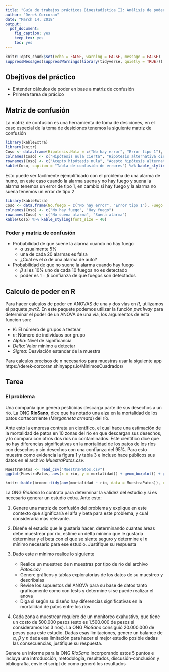 ```yaml
---
title: "Guía de trabajos prácticos Bioestadística II: Análisis de poder y primera tarea"
author: "Derek Corcoran"
date: "March 14, 2018"
output:
  pdf_document:
    fig_caption: yes
    keep_tex: yes
    toc: yes
---
```


```r
knitr::opts_chunk$set(echo = FALSE, warning = FALSE, message = FALSE)
suppressMessages(suppressWarnings(library(tidyverse, quietly = TRUE)))
```
## Obejtivos del práctico

* Entender cálculos de poder en base a matriz de confusión
* Primera tarea de prácico

## Matriz de confusión

La matriz de confusión es una herramienta de toma de desiciones, en el caso especial de la toma de desiciones tenemos la siguiente matriz de confusión

```r
library(kableExtra)
library(knitr)
Coso <- data.frame(Hipotesis.Nula = c("No hay error", "Error tipo 1"), Hipostesis.alternativa =c("Error tipo 2", "No hay error"))
colnames(Coso) <- c("Hipótesis nula cierta", "Hipótesis alternativa cierta")
rownames(Coso) <- c("Acepto hipótesis nula", "Acepto hipótesis alternativa")
kable(Coso, caption = "Tabla de confusión de errores") %>% kable_styling()

```

Esto puede ser facilmente ejemplificado con el problema de una alarma de humo, en este caso cuando la alarma suena y no hay fuego y suena la alarma tenemos un error de tipo 1, en cambio si hay fuego y la alarma no suena tenemos un error de tipo 2

```r
library(kableExtra)
Coso <- data.frame(No.fuego = c("No hay error", "Error tipo 1"), Fuego =c("Error tipo 2", "No hay error"))
colnames(Coso) <- c("No hay fuego", "Hay fuego")
rownames(Coso) <- c("No suena alarma", "Suena alarma")
kable(Coso) %>% kable_styling(font_size = 40)
```

### Poder y matriz de confusión

* Probabilidad de que suene la alarma cuando no hay fuego
    + $\alpha$ usualmente 5% 
    + una de cada 20 alarmas es falsa
    + ¿Cuál es el $\alpha$ de una alarma de auto?
* Probabilidad de que no suene la alarma cuando hay fuego
    + $\beta$ si es 10% uno de cada 10 fuegos no es detectado
    + poder es $1-\beta$ confianza de que fuegos son detectados

## Calculo de poder en R

Para hacer calculos de poder en ANOVAS de una y dos vías en *R*, utilizamos el paquete *pwr2*. En este paquete podemos utilizar la función *pwr.1way* para determinar el poder de un ANOVA de una vía, los argumentos de esta funcion son:

* *K*: El número de grupos a testear
* *n*: Número de individuos por grupo
* *Alpha*: Nivel de significancia
* *Delta*: Valor mínimo a detectar
* *Sigma*: Desviación estandar de la muestra

Para calculos precisos de n necesarios para muestras usar la siguiente app
https://derek-corcoran.shinyapps.io/MinimosCuadrados/

## Tarea

### El problema

Una compañía que genera pesticidas descarga parte de sus desechos a un río. La ONG **RioSano**, dice que ha notado una alza en la mortalidad de los patos cortacorriente (*Merganneta armata*) del río.

Ante esto la empresa contrata un científico, el cual hace una estimación de la mortalidad de patos en 10 zonas del río en que descargan sus desechos, y lo compara con otros dos ríos no contaminados. Este científico dice que no hay diferencias significativas en la mortalidad de los patos de los ríos con desechos y sin desechos con una confianza del 95%. Para esto muestra como evidencia la figura 1 y tabla 3 e incluso hace públicos sus datos en el archivo *MuestraPatos.csv*.

```r
MuestraPatos <- read_csv("MuestraPatos.csv")
ggplot(MuestraPatos, aes(x = rio, y = mortalidad)) + geom_boxplot() + geom_jitter(aes(color = rio)) + theme_classic()
```

```r
knitr::kable(broom::tidy(aov(mortalidad ~ rio, data = MuestraPatos)), caption = "Tabla de ANOVA de una vía de la mortalidad de patos de los tres ríos")
```

La ONG *RioSano* lo contrata para determinar la validez del estudio y si es necesario generar un estudio extra. Ante esto:

1. Genere una matriz de confusión del problema y explique en este contexto que significaría el alfa y beta para este problema, y cual consideraría más relevante.

2. Diseñe el estudio que le gustaría hacer, determinando cuantas áreas debe muestrear por río, estime un delta mínimo que le gustaría determinar y el beta con el que se siente seguro y determine el *n* mínimo necesario para ese estudio. Justifique su respuesta

4. Dado este *n* mínimo realice lo siguiente
    + Realice un muestreo de n muestras por tipo de río del archivo *Patos.csv*
    + Genere gráficos y tablas exploratorias de los datos de su muestreo y describalas
    + Revise los supuestos del ANOVA para su base de datos tanto gráficamente como con tests y determine si se puede realizar el anova
    + Diga si según su diseño hay diferencias significativas en la mortalidad de patos entre los ríos

5. Cada zona a muestrear requiere de un monitoreo exahustivo, que tiene un costo de 500.000 pesos (esto es 1.500.000 de pesos si consideramos los 3 ríos). La ONG *RioSano* consiguió 20.000.000 de pesos para este estudio. Dadas esas limitaciones, genere un balance de $\alpha$, $\beta$ y $n$ dada esa limitación para hacer el mejor estudio posible dadas las consecuencias, justifique su respuesta.

Genere un informe para la ONG *RioSano* incorporando estos 5 puntos e incluya una introducción, metodología, resultados, discusión-conclusión y bibliografía, envíe el script de como generó los resultados